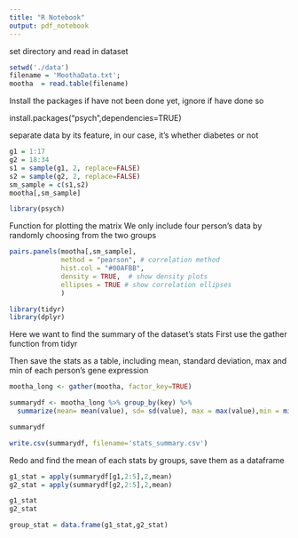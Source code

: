 ```yaml
---
title: "R Notebook"
output: pdf_notebook
---
```


set directory and read in dataset
```r
setwd('./data')
filename = 'MoothaData.txt';
mootha  = read.table(filename)
```

Install the packages if have not been done yet, ignore if have done so

install.packages("psych",dependencies=TRUE)

separate data by its feature, in our case, it's whether diabetes or not
```r
g1 = 1:17
g2 = 18:34
s1 = sample(g1, 2, replace=FALSE)
s2 = sample(g2, 2, replace=FALSE)
sm_sample = c(s1,s2)
mootha[,sm_sample]
```
```r
library(psych)
```

Function for plotting the matrix
We only include four person's data by randomly choosing from the two groups
```r
pairs.panels(mootha[,sm_sample], 
             method = "pearson", # correlation method
             hist.col = "#00AFBB",
             density = TRUE,  # show density plots
             ellipses = TRUE # show correlation ellipses
             )
```
```r
library(tidyr)
library(dplyr)
```
Here we want to find the summary of the dataset's stats
First use the gather function from tidyr

Then save the stats as a table, including mean, standard deviation, max and min of each person's gene expression
```r
mootha_long <- gather(mootha, factor_key=TRUE)

summarydf <- mootha_long %>% group_by(key) %>%
  summarize(mean= mean(value), sd= sd(value), max = max(value),min = min(value))

summarydf
```

```r
write.csv(summarydf, filename='stats_summary.csv')
```

Redo and find the mean of each stats by groups, save them as a dataframe
```r
g1_stat = apply(summarydf[g1,2:5],2,mean)
g2_stat = apply(summarydf[g2,2:5],2,mean)

g1_stat
g2_stat

group_stat = data.frame(g1_stat,g2_stat)
```
